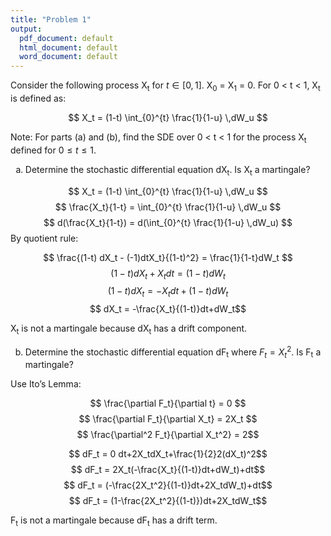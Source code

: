 ```yaml
---
title: "Problem 1"
output:
  pdf_document: default
  html_document: default
  word_document: default
---
```


Consider the following process X~t~ for $t \in [0, 1]$. X~0~ = X~1~ = 0.
For 0 < t < 1, X~t~ is defined as:

$$ X_t = (1-t)   \int_{0}^{t} \frac{1}{1-u} \,dW_u $$

Note: For parts (a) and (b), find the SDE over 0 < t < 1 for the process X~t~ defined for $0 \le t \le 1$.

(a) Determine the stochastic differential equation dX~t~. Is X~t~ a martingale?

$$ X_t = (1-t)   \int_{0}^{t} \frac{1}{1-u} \,dW_u $$
$$ \frac{X_t}{1-t} = \int_{0}^{t} \frac{1}{1-u} \,dW_u $$
$$ d(\frac{X_t}{1-t}) = d(\int_{0}^{t} \frac{1}{1-u} \,dW_u) $$
By quotient rule: 

$$ \frac{(1-t) dX_t - (-1)dtX_t}{(1-t)^2} = \frac{1}{1-t}dW_t $$
$$ (1-t) dX_t + X_t dt = (1-t) dW_t$$
$$ (1-t)dX_t = -X_t dt + (1-t) dW_t $$
$$ dX_t = -\frac{X_t}{(1-t)}dt+dW_t$$

X~t~ is not a martingale because dX~t~ has a drift component. 

(b) Determine the stochastic differential equation dF~t~ where $F_t = X_t^2$. Is F~t~ a martingale?

Use Ito's Lemma:

$$ \frac{\partial F_t}{\partial t} = 0 $$
$$ \frac{\partial F_t}{\partial X_t} = 2X_t $$
$$ \frac{\partial^2 F_t}{\partial X_t^2} = 2$$

$$ dF_t = 0 dt+2X_tdX_t+\frac{1}{2}2(dX_t)^2$$
$$ dF_t = 2X_t(-\frac{X_t}{(1-t)}dt+dW_t)+dt$$
$$ dF_t = (-\frac{2X_t^2}{(1-t)}dt+2X_tdW_t)+dt$$
$$ dF_t = (1-\frac{2X_t^2}{(1-t)})dt+2X_tdW_t$$

F~t~ is not a martingale because dF~t~ has a drift term. 